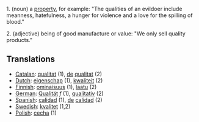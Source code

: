 1. (noun) a [[property]], for example: "The qualities of an evildoer include meanness, hatefulness, a hunger for violence and a love for the spilling of blood."

2. (adjective) being of good manufacture or value: "We only sell quality products."

==Translations==
*[[Catalan]]: [[qualitat]] (1), [[de]] [[qualitat]] (2)
*[[Dutch]]: [[eigenschap]] (1), [[kwaliteit]] (2)
*[[Finnish]]: [[ominaisuus]] (1), [[laatu]] (2)
*[[German]]: [[Qualität]] ''f'' (1), [[qualitativ]] (2)
*[[Spanish]]: [[calidad]] (1), [[de]] [[calidad]] (2)
*[[Swedish]]: [[kvalitet]] (1,2)
*[[Polish]]: [[cecha]] (1)